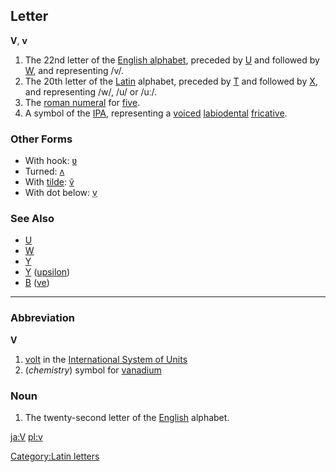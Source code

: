 ==Letter==
'''V''', '''v'''

# The 22nd letter of the [[Appendix:English alphabet|English alphabet]], preceded by [[U]] and followed by [[W]], and representing /v/.
# The 20th letter of the [[Latin]] alphabet, preceded by [[T]] and followed by [[X]], and representing /w/, /u/ or /uː/.
# The [[roman numeral]] for [[five]].
# A symbol of the [[IPA]], representing a [[voiced]] [[labiodental]] [[fricative]].
===Other Forms===
*With hook: [[ʋ]]
*Turned: [[ʌ]]
*With [[tilde]]: [[ṽ]]
*With dot below: [[ṿ]]
===See Also===
*[[U]]
*[[W]]
*[[Y]]
*[[Υ]] ([[upsilon]])
*[[В]] ([[ve]])
[[Category:Latin letters]]
----

===Abbreviation===
'''V'''
#[[volt]] in the [[International System of Units]]
#(''chemistry'') symbol for [[vanadium]]

===Noun===

#The twenty-second letter of the [[English]] alphabet.
[[ja:V]]
[[pl:v]]